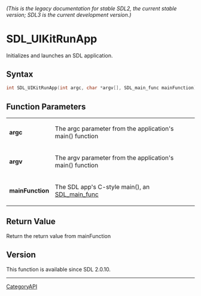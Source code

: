 ====== (This is the legacy documentation for stable SDL2, the current stable version; SDL3 is the current development version.) ======
= SDL_UIKitRunApp =

Initializes and launches an SDL application.

== Syntax ==

<syntaxhighlight lang='c'>
int SDL_UIKitRunApp(int argc, char *argv[], SDL_main_func mainFunction);
</syntaxhighlight>

== Function Parameters ==

{|
|'''argc'''
|The argc parameter from the application's main() function
|-
|'''argv'''
|The argv parameter from the application's main() function
|-
|'''mainFunction'''
|The SDL app's C-style main(), an [[SDL_main_func]]
|}

== Return Value ==

Return the return value from mainFunction

== Version ==

This function is available since SDL 2.0.10.

----
[[CategoryAPI]]


